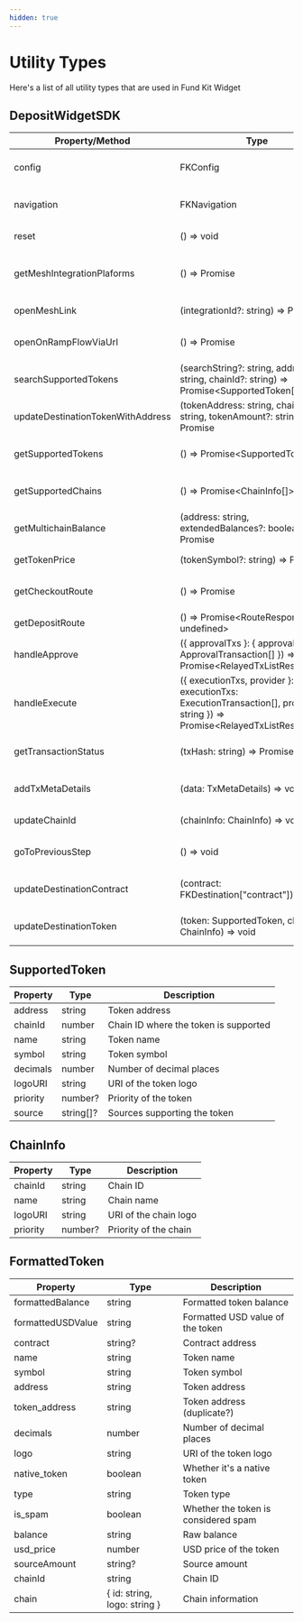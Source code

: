 ```yaml
---
hidden: true
---
```


# Utility Types

Here's a list of all utility types that are used in Fund Kit Widget

## DepositWidgetSDK

| Property/Method | Type | Description |
| -------------- | ---- | ----------- |
| config | FKConfig | Configuration object for the widget |
| navigation | FKNavigation | Navigation control for the widget |
| reset | () => void | Resets the widget state |
| getMeshIntegrationPlaforms | () => Promise | Retrieves mesh integration platforms |
| openMeshLink | (integrationId?: string) => Promise | Opens a mesh link |
| openOnRampFlowViaUrl | () => Promise | Opens the on-ramp flow via URL |
| searchSupportedTokens | (searchString?: string, address?: string, chainId?: string) => Promise&lt;SupportedToken[]> | Searches for supported tokens |
| updateDestinationTokenWithAddress | (tokenAddress: string, chainId: string, tokenAmount?: string) => Promise | Updates the destination token |
| getSupportedTokens | () => Promise&lt;SupportedToken[]> | Retrieves all supported tokens |
| getSupportedChains | () => Promise&lt;ChainInfo[]> | Retrieves all supported chains |
| getMultichainBalance | (address: string, extendedBalances?: boolean) => Promise | Retrieves multichain balance |
| getTokenPrice | (tokenSymbol?: string) => Promise | Retrieves token price |
| getCheckoutRoute | () => Promise | Retrieves checkout route |
| getDepositRoute | () => Promise&lt;RouteResponse \| undefined&gt; | Retrieves deposit route |
| handleApprove | (\{ approvalTxs \}: \{ approvalTxs: ApprovalTransaction[] \}) => Promise&lt;RelayedTxListResponse[]> | Handles approval transactions |
| handleExecute | (\{ executionTxs, provider \}: \{ executionTxs: ExecutionTransaction[], provider?: string \}) => Promise&lt;RelayedTxListResponse[]> | Handles execution transactions |
| getTransactionStatus | (txHash: string) => Promise | Retrieves transaction status |
| addTxMetaDetails | (data: TxMetaDetails) => void | Adds transaction meta details |
| updateChainId | (chainInfo: ChainInfo) => void | Updates the chain ID |
| goToPreviousStep | () => void | Navigates to the previous step |
| updateDestinationContract | (contract: FKDestination["contract"]) => void | Updates the destination contract |
| updateDestinationToken | (token: SupportedToken, chainInfo?: ChainInfo) => void | Updates the destination token |

## SupportedToken

| Property | Type | Description |
| -------- | ---- | ----------- |
| address | string | Token address |
| chainId | number | Chain ID where the token is supported |
| name | string | Token name |
| symbol | string | Token symbol |
| decimals | number | Number of decimal places |
| logoURI | string | URI of the token logo |
| priority | number? | Priority of the token |
| source | string[]? | Sources supporting the token |

## ChainInfo

| Property | Type | Description |
| -------- | ---- | ----------- |
| chainId | string | Chain ID |
| name | string | Chain name |
| logoURI | string | URI of the chain logo |
| priority | number? | Priority of the chain |

## FormattedToken

| Property | Type | Description |
| -------- | ---- | ----------- |
| formattedBalance | string | Formatted token balance |
| formattedUSDValue | string | Formatted USD value of the token |
| contract | string? | Contract address |
| name | string | Token name |
| symbol | string | Token symbol |
| address | string | Token address |
| token_address | string | Token address (duplicate?) |
| decimals | number | Number of decimal places |
| logo | string | URI of the token logo |
| native_token | boolean | Whether it's a native token |
| type | string | Token type |
| is_spam | boolean | Whether the token is considered spam |
| balance | string | Raw balance |
| usd_price | number | USD price of the token |
| sourceAmount | string? | Source amount |
| chainId | string | Chain ID |
| chain | \{ id: string, logo: string \} | Chain information |
